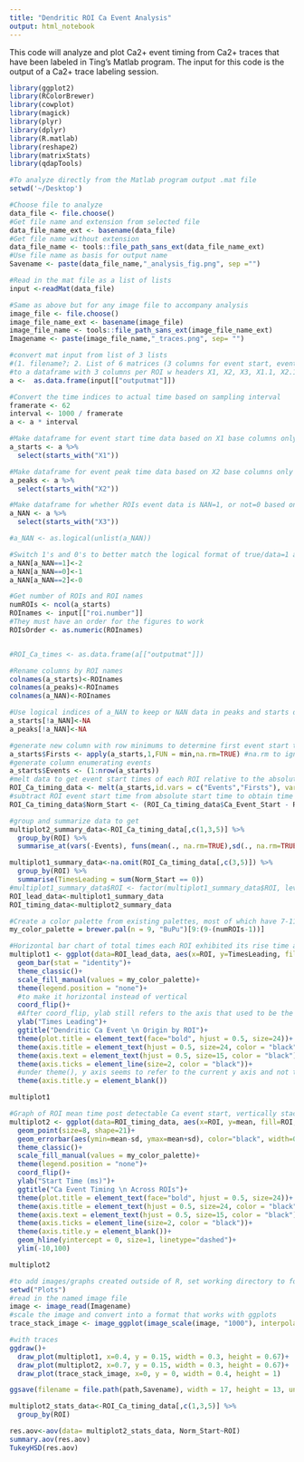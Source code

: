 ```yaml
---
title: "Dendritic ROI Ca Event Analysis"
output: html_notebook
---
```


This code will analyze and plot Ca2+ event timing from Ca2+ traces that have been labeled in Ting's Matlab program. The input for this code is the output of a Ca2+ trace labeling session.


```r
library(ggplot2)
library(RColorBrewer)
library(cowplot)
library(magick)
library(plyr)
library(dplyr)
library(R.matlab)
library(reshape2)
library(matrixStats)
library(qdapTools)
```

```r
#To analyze directly from the Matlab program output .mat file
setwd('~/Desktop')

#Choose file to analyze
data_file <- file.choose()
#Get file name and extension from selected file
data_file_name_ext <- basename(data_file)
#Get file name without extension
data_file_name <- tools::file_path_sans_ext(data_file_name_ext)
#Use file name as basis for output name
Savename <- paste(data_file_name,"_analysis_fig.png", sep ="")

#Read in the mat file as a list of lists
input <-readMat(data_file)
```

```r
#Same as above but for any image file to accompany analysis
image_file <- file.choose()
image_file_name_ext <- basename(image_file)
image_file_name <- tools::file_path_sans_ext(image_file_name_ext)
Imagename <- paste(image_file_name,"_traces.png", sep= "")

```

```r
#convert mat input from list of 3 lists
#(1. filename?; 2. List of 6 matrices (3 columns for event start, event peak, and NAN=1 or not=0), one for each ROI; 3. list of ROI names)
#to a dataframe with 3 columns per ROI w headers X1, X2, X3, X1.1, X2.1, X3.1, X1.2, X2.2, X3.2 etc
a <-  as.data.frame(input[["outputmat"]])

#Convert the time indices to actual time based on sampling interval
framerate <- 62
interval <- 1000 / framerate
a <- a * interval

#Make dataframe for event start time data based on X1 base columns only
a_starts <- a %>%
  select(starts_with("X1"))

#Make dataframe for event peak time data based on X2 base columns only
a_peaks <- a %>%
  select(starts_with("X2"))

#Make dataframe for whether ROIs event data is NAN=1, or not=0 based on X3 base columns only
a_NAN <- a %>%
  select(starts_with("X3"))

#a_NAN <- as.logical(unlist(a_NAN))

#Switch 1's and 0's to better match the logical format of true/data=1 and false/NAN=0
a_NAN[a_NAN==1]<-2
a_NAN[a_NAN==0]<-1
a_NAN[a_NAN==2]<-0

#Get number of ROIs and ROI names
numROIs <- ncol(a_starts)
ROInames <- input[["roi.number"]]
#They must have an order for the figures to work
ROIsOrder <- as.numeric(ROInames)


#ROI_Ca_times <- as.data.frame(a[["outputmat"]])

#Rename columns by ROI names
colnames(a_starts)<-ROInames
colnames(a_peaks)<-ROInames
colnames(a_NAN)<-ROInames

#Use logical indices of a_NAN to keep or NAN data in peaks and starts dataframes
a_starts[!a_NAN]<-NA
a_peaks[!a_NAN]<-NA

```

```r
#generate new column with row minimums to determine first event start time across ROIs
a_starts$Firsts <- apply(a_starts,1,FUN = min,na.rm=TRUE) #na.rm to ignore NA and obtain value for rows that include NA values
#generate column enumerating events
a_starts$Events <- (1:nrow(a_starts))
#melt data to get event start times of each ROI relative to the absolute start time for that event across ROIs
ROI_Ca_timing_data <- melt(a_starts,id.vars = c("Events","Firsts"), variable.name = "ROI",value.name = "Ca_Event_Start")
#subtract ROI event start time from absolute start time to obtain time to event start in each ROI relative to the first event time
ROI_Ca_timing_data$Norm_Start <- (ROI_Ca_timing_data$Ca_Event_Start - ROI_Ca_timing_data$Firsts)

#group and summarize data to get
multiplot2_summary_data<-ROI_Ca_timing_data[,c(1,3,5)] %>%
  group_by(ROI) %>%
  summarise_at(vars(-Events), funs(mean(., na.rm=TRUE),sd(., na.rm=TRUE)))

multiplot1_summary_data<-na.omit(ROI_Ca_timing_data[,c(3,5)]) %>%
  group_by(ROI) %>%
  summarise(TimesLeading = sum(Norm_Start == 0))
#multiplot1_summary_data$ROI <- factor(multiplot1_summary_data$ROI, levels = ROIsOrder)
ROI_lead_data<-multiplot1_summary_data
ROI_timing_data<-multiplot2_summary_data
```

```r
#Create a color palette from existing palettes, most of which have 7-11 colors, and select the range of those colors (to exclude colors that are too light, maybe)
my_color_palette = brewer.pal(n = 9, "BuPu")[9:(9-(numROIs-1))]

#Horizontal bar chart of total times each ROI exhibited its rise time at the first detectable time for the given spike event
multiplot1 <- ggplot(data=ROI_lead_data, aes(x=ROI, y=TimesLeading, fill=ROI))+
  geom_bar(stat = "identity")+
  theme_classic()+
  scale_fill_manual(values = my_color_palette)+
  theme(legend.position = "none")+
  #to make it horizontal instead of vertical
  coord_flip()+
  #After coord_flip, ylab still refers to the axis that used to be the yaxis
  ylab("Times Leading")+
  ggtitle("Dendritic Ca Event \n Origin by ROI")+
  theme(plot.title = element_text(face="bold", hjust = 0.5, size=24))+
  theme(axis.title = element_text(hjust = 0.5, size=24, color = "black",face="bold"))+
  theme(axis.text = element_text(hjust = 0.5, size=15, color = "black"))+
  theme(axis.ticks = element_line(size=2, color = "black"))+
  #under theme(), y axis seems to refer to the current y axis and not the previous one
  theme(axis.title.y = element_blank())

multiplot1
```

```r
#Graph of ROI mean time post detectable Ca event start, vertically stacked points at mean with standard deviation error bars 
multiplot2 <- ggplot(data=ROI_timing_data, aes(x=ROI, y=mean, fill=ROI, group=ROI))+
  geom_point(size=8, shape=21)+
  geom_errorbar(aes(ymin=mean-sd, ymax=mean+sd), color="black", width=0.2, size=1) +
  theme_classic()+
  scale_fill_manual(values = my_color_palette)+
  theme(legend.position = "none")+
  coord_flip()+
  ylab("Start Time (ms)")+
  ggtitle("Ca Event Timing \n Across ROIs")+
  theme(plot.title = element_text(face="bold", hjust = 0.5, size=24))+
  theme(axis.title = element_text(hjust = 0.5, size=24, color = "black",face="bold"))+
  theme(axis.text = element_text(hjust = 0.5, size=15, color = "black"))+
  theme(axis.ticks = element_line(size=2, color = "black"))+
  theme(axis.title.y = element_blank())+
  geom_hline(yintercept = 0, size=1, linetype="dashed")+
  ylim(-10,100)

multiplot2
```

```r
#to add images/graphs created outside of R, set working directory to folder with those files
setwd("Plots")
#read in the named image file
image <- image_read(Imagename)
#scale the image and convert into a format that works with ggplots
trace_stack_image <- image_ggplot(image_scale(image, "1000"), interpolate = FALSE)

#with traces
ggdraw()+
  draw_plot(multiplot1, x=0.4, y = 0.15, width = 0.3, height = 0.67)+
  draw_plot(multiplot2, x=0.7, y = 0.15, width = 0.3, height = 0.67)+
  draw_plot(trace_stack_image, x=0, y = 0, width = 0.4, height = 1)

ggsave(filename = file.path(path,Savename), width = 17, height = 13, units = "cm")
```

```r
multiplot2_stats_data<-ROI_Ca_timing_data[,c(1,3,5)] %>%
  group_by(ROI)

res.aov<-aov(data= multiplot2_stats_data, Norm_Start~ROI)
summary.aov(res.aov)
TukeyHSD(res.aov)
```